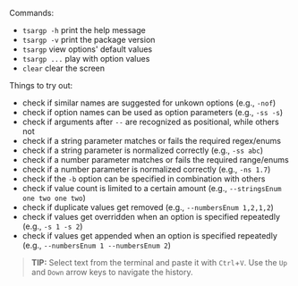 

<Demo />

Commands:

- `tsargp -h` print the help message
- `tsargp -v` print the package version
- `tsargp` view options' default values
- `tsargp ...` play with option values
- `clear` clear the screen

Things to try out:

- check if similar names are suggested for unkown options (e.g., `-nof`)
- check if option names can be used as option parameters (e.g., `-ss -s`)
- check if arguments after `--` are recognized as positional, while others not
- check if a string parameter matches or fails the required regex/enums
- check if a string parameter is normalized correctly (e.g., `-ss abc`)
- check if a number parameter matches or fails the required range/enums
- check if a number parameter is normalized correctly (e.g., `-ns 1.7`)
- check if the `-b` option can be specified in combination with others
- check if value count is limited to a certain amount (e.g., `--stringsEnum one two one two`)
- check if duplicate values get removed (e.g., `--numbersEnum 1,2,1,2`)
- check if values get overridden when an option is specified repeatedly (e.g., `-s 1 -s 2`)
- check if values get appended when an option is specified repeatedly (e.g., `--numbersEnum 1 --numbersEnum 2`)

> **TIP:**
> Select text from the terminal and paste it with `Ctrl`+`V`.
> Use the `Up` and `Down` arrow keys to navigate the history.
